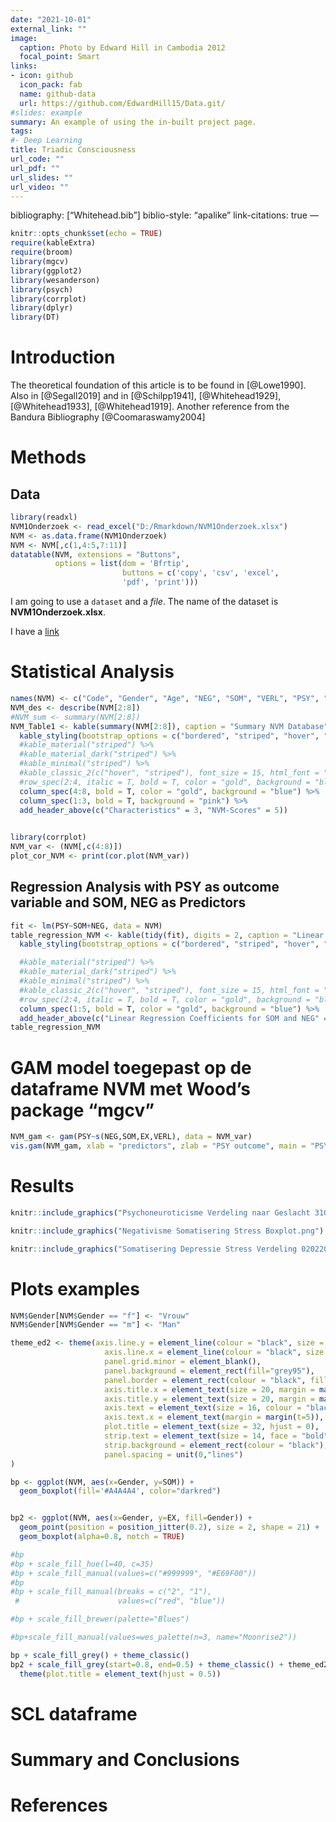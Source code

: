 ```yaml
---
date: "2021-10-01"
external_link: ""
image:
  caption: Photo by Edward Hill in Cambodia 2012
  focal_point: Smart
links:
- icon: github
  icon_pack: fab
  name: github-data
  url: https://github.com/EdwardHill15/Data.git/
#slides: example
summary: An example of using the in-built project page.
tags:
#- Deep Learning
title: Triadic Consciousness
url_code: ""
url_pdf: ""
url_slides: ""
url_video: ""
---
```

bibliography: ["Whitehead.bib"]
biblio-style: "apalike"
link-citations: true
---

```r
knitr::opts_chunk$set(echo = TRUE)
require(kableExtra)
require(broom)
library(mgcv)
library(ggplot2)
library(wesanderson)
library(psych)
library(corrplot)
library(dplyr)
library(DT)
```

# Introduction

The theoretical foundation of this article is to be found in [@Lowe1990]. Also in [@Segall2019]  and in [@Schilpp1941], [@Whitehead1929], [@Whitehead1933], [@Whitehead1919]. Another reference from the Bandura Bibliography [@Coomaraswamy2004]


# Methods

## Data

```r
library(readxl)
NVM1Onderzoek <- read_excel("D:/Rmarkdown/NVM1Onderzoek.xlsx")
NVM <- as.data.frame(NVM1Onderzoek)
NVM <- NVM[,c(1,4:5,7:11)]
datatable(NVM, extensions = "Buttons", 
          options = list(dom = 'Bfrtip', 
                         buttons = c('copy', 'csv', 'excel',
                         'pdf', 'print')))
```

I am going to use a `dataset` and a *file*. The name of the dataset is **NVM1Onderzoek.xlsx**. 

I have a [link](https://www.totalegezondheid.nl)

# Statistical Analysis

```r
names(NVM) <- c("Code", "Gender", "Age", "NEG", "SOM", "VERL", "PSY", "EX")
NVM_des <- describe(NVM[2:8])
#NVM_sum <- summary(NVM[2:8])
NVM_Table1 <- kable(summary(NVM[2:8]), caption = "Summary NVM Database") %>% 
  kable_styling(bootstrap_options = c("bordered", "striped", "hover", "condensed", "responsive"), full_width = FALSE) %>% 
  #kable_material("striped") %>% 
  #kable_material_dark("striped") %>% 
  #kable_minimal("striped") %>% 
  #kable_classic_2(c("hover", "striped"), font_size = 15, html_font = "sans") %>% 
  #row_spec(2:4, italic = T, bold = T, color = "gold", background = "blue") %>% 
  column_spec(4:8, bold = T, color = "gold", background = "blue") %>% 
  column_spec(1:3, bold = T, background = "pink") %>% 
  add_header_above(c("Characteristics" = 3, "NVM-Scores" = 5))
  
```

```r
library(corrplot)
NVM_var <- (NVM[,c(4:8)]) 
plot_cor_NVM <- print(cor.plot(NVM_var))
```
## Regression Analysis with PSY as outcome variable and SOM, NEG as Predictors

```r
fit <- lm(PSY~SOM+NEG, data = NVM)
table_regression_NVM <- kable(tidy(fit), digits = 2, caption = "Linear Regression Model for NVM") %>% 
  kable_styling(bootstrap_options = c("bordered", "striped", "hover", "condensed", "responsive"), full_width = F) %>% 

  #kable_material("striped") %>% 
  #kable_material_dark("striped") %>% 
  #kable_minimal("striped") %>% 
  #kable_classic_2(c("hover", "striped"), font_size = 15, html_font = "sans") %>% 
  #row_spec(2:4, italic = T, bold = T, color = "gold", background = "blue") %>% 
  column_spec(1:5, bold = T, color = "gold", background = "blue") %>% 
  add_header_above(c("Linear Regression Coefficients for SOM and NEG" = 5))
table_regression_NVM
```

# GAM model toegepast op de dataframe NVM met Wood's package "mgcv"


```r
NVM_gam <- gam(PSY~s(NEG,SOM,EX,VERL), data = NVM_var) 
vis.gam(NVM_gam, xlab = "predictors", zlab = "PSY outcome", main = "PSY ~ predictors")
```

# Results

```r
knitr::include_graphics("Psychoneuroticisme Verdeling naar Geslacht 31012021.png")

knitr::include_graphics("Negativisme Somatisering Stress Boxplot.png")

knitr::include_graphics("Somatisering Depressie Stress Verdeling 02022021.png")

```

# Plots examples
```r
NVM$Gender[NVM$Gender == "f"] <- "Vrouw"
NVM$Gender[NVM$Gender == "m"] <- "Man"

theme_ed2 <- theme(axis.line.y = element_line(colour = "black", size = 0.1),
                     axis.line.x = element_line(colour = "black", size = 0.1),
                     panel.grid.minor = element_blank(),
                     panel.background = element_rect(fill="grey95"),
                     panel.border = element_rect(colour = "black", fill = NA),
                     axis.title.x = element_text(size = 20, margin = margin(5,0,0,0)),
                     axis.title.y = element_text(size = 20, margin = margin(0,10,0,0)),
                     axis.text = element_text(size = 16, colour = "black"),
                     axis.text.x = element_text(margin = margin(t=5)),
                     plot.title = element_text(size = 32, hjust = 0),
                     strip.text = element_text(size = 14, face = "bold"),
                     strip.background = element_rect(colour = "black"),
                     panel.spacing = unit(0,"lines")
)

bp <- ggplot(NVM, aes(x=Gender, y=SOM)) +
  geom_boxplot(fill='#A4A4A4', color="darkred")


bp2 <- ggplot(NVM, aes(x=Gender, y=EX, fill=Gender)) +
  geom_point(position = position_jitter(0.2), size = 2, shape = 21) +
  geom_boxplot(alpha=0.8, notch = TRUE)

#bp
#bp + scale_fill_hue(l=40, c=35)
#bp + scale_fill_manual(values=c("#999999", "#E69F00"))
#bp
#bp + scale_fill_manual(breaks = c("2", "1"), 
 #                      values=c("red", "blue"))

#bp + scale_fill_brewer(palette="Blues")

#bp+scale_fill_manual(values=wes_palette(n=3, name="Moonrise2"))

bp + scale_fill_grey() + theme_classic()
bp2 + scale_fill_grey(start=0.8, end=0.5) + theme_classic() + theme_ed2 + ggtitle("Exraversie naar Geslacht") + 
  theme(plot.title = element_text(hjust = 0.5))

```

# SCL dataframe

# Summary and Conclusions

# References


